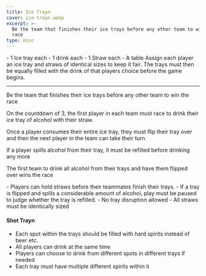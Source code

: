 ```yaml
---
title: Ice Trayn
cover: ice-trayn.webp
excerpt: >-
  Be the team that finishes their ice trays before any other team to win the
  race
type: misc
---
```


<GameHero
  cover="/BeerGoggleGames/images/ice-trayn.webp"
  alt="Ice Trayn"
/>

<GameSection title="Equipment" icon="/BeerGoggleGames/images/liquor.webp">
-   1 Ice tray each
-   1 drink each
-   1 Straw each
-   A table
</GameSection>

<GameSection title="Setup" icon="/BeerGoggleGames/images/settings.webp">
Assign each player an ice tray and straws of identical sizes to keep it fair. The trays must then be equally filled with the drink of that players choice before the game begins.

* * *
</GameSection>

<GameSection title="Aim of the Game" icon="/BeerGoggleGames/images/target.webp">
<p>Be the team that finishes their ice trays before any other team to win the race</p>
</GameSection>

<GameSection title="How to Play" icon="/BeerGoggleGames/images/question.webp">
On the countdown of 3, the first player in each team must race to drink their ice tray of alcohol with their straw.

Once a player consumes their entire ice tray, they must flip their tray over and then the next player in the team can take their turn

If a player spills alcohol from their tray, it must be refilled before drinking any more

The first team to drink all alcohol from their trays and have them flipped over wins the race
</GameSection>

<GameSection title="Rules" icon="/BeerGoggleGames/images/rules.webp">
-   Players can hold straws before their teammates finish their trays.
-   If a tray is flipped and spills a considerable amount of alcohol, play must be paused to judge whether the tray is refilled.
-   No tray disruption allowed
-   All straws must be identically sized
</GameSection>

<GameSection title="Special Edition" icon="/BeerGoggleGames/images/special.webp">

<h4>Shot Trayn</h4>

-   Each spot within the trays should be filled with hard spirits instead of beer etc.
-   All players can drink at the same time
-   Players can choose to drink from different spots in different trays if needed
-   Each tray must have multiple different spirits within it
</GameSection>

<ShareButtons title="Ice Trayn" />

<FeedbackCard>
</FeedbackCard>

